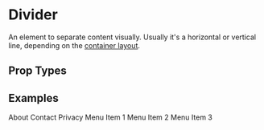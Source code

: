 
# Divider

An element to separate content visually.
Usually it's a horizontal or vertical line, depending on the [container layout](/docs/ui/components/View).

## Prop Types

<PropsTable component={Divider} />

## Examples
<CodeExample>
  <Divider />
</CodeExample>

<CodeExample desc='Separating footer links with pipes'>
  <Row className='gap'>
    <Text>About</Text>
    <Divider />
    <Text>Contact</Text>
    <Divider />
    <Text>Privacy</Text>
  </Row>
</CodeExample>

<CodeExample desc='Custom Divider style'>
  <View className='padding gap radius bg-shade-softest'>
    <Text>Menu Item 1</Text>
    <Divider className='divide-v' />
    <Text>Menu Item 2</Text>
    <Divider className='divide-v' />
    <Text>Menu Item 3</Text>
  </View>
</CodeExample>
